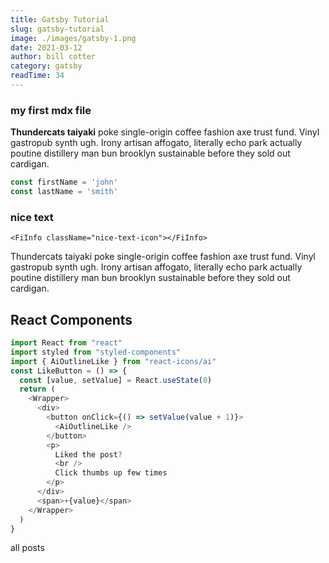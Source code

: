 ```yaml
---
title: Gatsby Tutorial
slug: gatsby-tutorial
image: ./images/gatsby-1.png
date: 2021-03-12
author: bill cotter
category: gatsby
readTime: 34
---
```








### my first mdx file

**Thundercats taiyaki** poke single-origin coffee fashion axe trust fund. Vinyl gastropub synth ugh. Irony artisan affogato, literally echo park actually poutine distillery man bun brooklyn sustainable before they sold out cardigan.

<div className="code">

```js
const firstName = 'john'
const lastName = 'smith'
```
</div>

  

 <div className="nice-text">

   <h3>nice text</h3>
    
    <FiInfo className="nice-text-icon"></FiInfo>
   
       
   Thundercats taiyaki poke single-origin coffee fashion axe trust fund. Vinyl gastropub synth ugh. Irony artisan affogato, literally echo park actually poutine distillery man bun brooklyn sustainable before they sold out cardigan.

    
</div>



<h2>React Components</h2>
<Counter />

<div className="code">

```js
import React from "react"
import styled from "styled-components"
import { AiOutlineLike } from "react-icons/ai"
const LikeButton = () => {
  const [value, setValue] = React.useState(0)
  return (
    <Wrapper>
      <div>
        <button onClick={() => setValue(value + 1)}>
          <AiOutlineLike />
        </button>
        <p>
          Liked the post?
          <br />
          Click thumbs up few times
        </p>
      </div>
      <span>+{value}</span>
    </Wrapper>
  )
}

```
</div>

<LikeButton />


<Link to="/posts" className="btn center-btn">
    all posts
 </Link>






